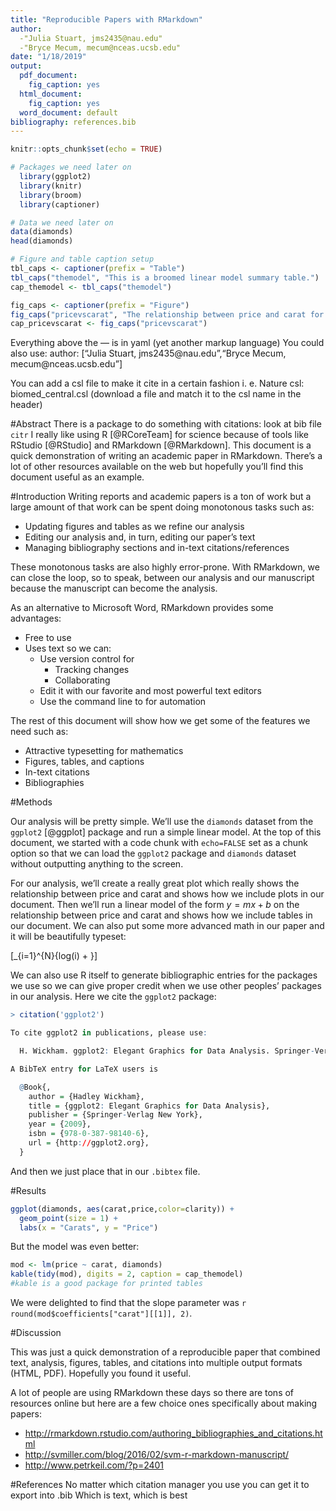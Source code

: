 ```yaml
---
title: "Reproducible Papers with RMarkdown"
author: 
  -"Julia Stuart, jms2435@nau.edu"
  -"Bryce Mecum, mecum@nceas.ucsb.edu"
date: "1/18/2019"
output:
  pdf_document:
    fig_caption: yes
  html_document:
    fig_caption: yes
  word_document: default
bibliography: references.bib
---
```


```r
knitr::opts_chunk$set(echo = TRUE)

# Packages we need later on
  library(ggplot2)
  library(knitr)
  library(broom)
  library(captioner)
```

```r
# Data we need later on
data(diamonds)
head(diamonds)
```

```r
# Figure and table caption setup
tbl_caps <- captioner(prefix = "Table")
tbl_caps("themodel", "This is a broomed linear model summary table.")
cap_themodel <- tbl_caps("themodel")

fig_caps <- captioner(prefix = "Figure")
fig_caps("pricevscarat", "The relationship between price and carat for the diamonds dataset.")
cap_pricevscarat <- fig_caps("pricevscarat")
```
Everything above the --- is in yaml (yet another markup language)
You could also use:
author: ["Julia Stuart, jms2435@nau.edu","Bryce Mecum, mecum@nceas.ucsb.edu"]

You can add a csl file to make it cite in a certain fashion i. e. Nature
csl: biomed_central.csl (download a file and match it to the csl name in the header)

#Abstract
There is a package to do something with citations: look at bib file `citr`
I really like using R [@RCoreTeam] for science because of tools like RStudio [@RStudio] and RMarkdown [@RMarkdown].
This document is a quick demonstration of writing an academic paper in RMarkdown.
There's a lot of other resources available on the web but hopefully you'll find this document useful as an example.

#Introduction
Writing reports and academic papers is a ton of work but a large amount of that work can be spent doing monotonous tasks such as:

- Updating figures and tables as we refine our analysis
- Editing our analysis and, in turn, editing our paper's text
- Managing bibliography sections and in-text citations/references

These monotonous tasks are also highly error-prone.
With RMarkdown, we can close the loop, so to speak, between our analysis and our manuscript because the manuscript can become the analysis.

As an alternative to Microsoft Word, RMarkdown provides some advantages:

- Free to use
- Uses text so we can:
  - Use version control for
    - Tracking changes
    - Collaborating
  - Edit it with our favorite and most powerful text editors
  - Use the command line to for automation

The rest of this document will show how we get some of the features we need such as:

- Attractive typesetting for mathematics
- Figures, tables, and captions
- In-text citations
- Bibliographies

#Methods

Our analysis will be pretty simple.
We'll use the `diamonds` dataset from the `ggplot2` [@ggplot] package and run a simple linear model.
At the top of this document, we started with a code chunk with `echo=FALSE` set as a chunk option so that we can load the `ggplot2` package and `diamonds` dataset without outputting anything to the screen.

For our analysis, we'll create a really great plot which really shows the relationship between price and carat and shows how we include plots in our document.
Then we'll run a linear model of the form $y = mx + b$ on the relationship between price and carat and shows how we include tables in our document.
We can also put some more advanced math in our paper and it will be beautifully typeset:

\[\sum_{i=1}^{N}{log(i) + \frac{\omega}{x}}\]

We can also use R itself to generate bibliographic entries for the packages we use so we can give proper credit when we use other peoples' packages in our analysis.
Here we cite the `ggplot2` package:

```r
> citation('ggplot2')

To cite ggplot2 in publications, please use:

  H. Wickham. ggplot2: Elegant Graphics for Data Analysis. Springer-Verlag New York, 2009.

A BibTeX entry for LaTeX users is

  @Book{,
    author = {Hadley Wickham},
    title = {ggplot2: Elegant Graphics for Data Analysis},
    publisher = {Springer-Verlag New York},
    year = {2009},
    isbn = {978-0-387-98140-6},
    url = {http://ggplot2.org},
  }

```

And then we just place that in our `.bibtex` file.

#Results

```r
ggplot(diamonds, aes(carat,price,color=clarity)) +
  geom_point(size = 1) +
  labs(x = "Carats", y = "Price")
```

But the model was even better:

```r
mod <- lm(price ~ carat, diamonds)
kable(tidy(mod), digits = 2, caption = cap_themodel)
#kable is a good package for printed tables

```

We were delighted to find that the slope parameter was `r round(mod$coefficients["carat"][[1]], 2)`.

#Discussion 

This was just a quick demonstration of a reproducible paper that combined text, analysis, figures, tables, and citations into multiple output formats (HTML, PDF).
Hopefully you found it useful.

A lot of people are using RMarkdown these days so there are tons of resources online but here are a few choice ones specifically about making papers:

- [http://rmarkdown.rstudio.com/authoring_bibliographies_and_citations.html](http://rmarkdown.rstudio.com/authoring_bibliographies_and_citations.html)
- [http://svmiller.com/blog/2016/02/svm-r-markdown-manuscript/](http://svmiller.com/blog/2016/02/svm-r-markdown-manuscript/)
- [http://www.petrkeil.com/?p=2401](http://www.petrkeil.com/?p=2401)


#References
No matter which citation manager you use you can get it to export into .bib
Which is text, which is best

